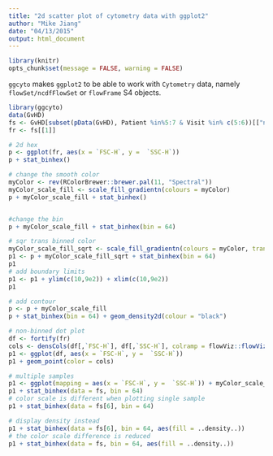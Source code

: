 ```yaml
---
title: "2d scatter plot of cytometry data with ggplot2"
author: "Mike Jiang"
date: "04/13/2015"
output: html_document
---
```


```r
library(knitr)
opts_chunk$set(message = FALSE, warning = FALSE)
```

`ggcyto` makes `ggplot2` to be able to work with `Cytometry` data, namely `flowSet/ncdfFlowSet` or `flowFrame` S4 objects.


```r
library(ggcyto)
data(GvHD)
fs <- GvHD[subset(pData(GvHD), Patient %in%5:7 & Visit %in% c(5:6))[["name"]]]
fr <- fs[[1]]
```

```r
# 2d hex
p <- ggplot(fr, aes(x = `FSC-H`, y =  `SSC-H`))
p + stat_binhex()

# change the smooth color 
myColor <- rev(RColorBrewer::brewer.pal(11, "Spectral"))
myColor_scale_fill <- scale_fill_gradientn(colours = myColor)
p + myColor_scale_fill + stat_binhex()


#change the bin
p + myColor_scale_fill + stat_binhex(bin = 64)

# sqr trans binned color
myColor_scale_fill_sqrt <- scale_fill_gradientn(colours = myColor, trans = "sqrt")
p1 <- p + myColor_scale_fill_sqrt + stat_binhex(bin = 64)
p1
# add boundary limits
p1 <- p1 + ylim(c(10,9e2)) + xlim(c(10,9e2))   
p1

# add contour
p <- p + myColor_scale_fill
p + stat_binhex(bin = 64) + geom_density2d(colour = "black")

# non-binned dot plot
df <- fortify(fr)
cols <- densCols(df[,`FSC-H`], df[,`SSC-H`], colramp = flowViz::flowViz.par.get("argcolramp"))
p1 <- ggplot(df, aes(x = `FSC-H`, y =  `SSC-H`))
p1 + geom_point(color = cols) 

# multiple samples
p1 <- ggplot(mapping = aes(x = `FSC-H`, y =  `SSC-H`)) + myColor_scale_fill + facet_grid(Patient~Visit)
p1 + stat_binhex(data = fs, bin = 64)
# color scale is different when plotting single sample
p1 + stat_binhex(data = fs[6], bin = 64)

# display density instead
p1 + stat_binhex(data = fs[6], bin = 64, aes(fill = ..density..))
# the color scale difference is reduced
p1 + stat_binhex(data = fs, bin = 64, aes(fill = ..density..))
```

